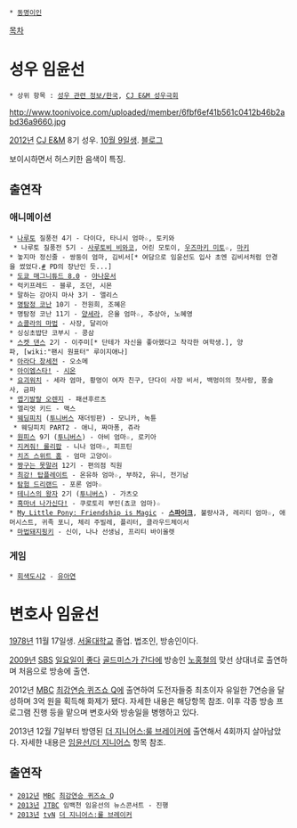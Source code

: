  * [[동명이인]]

[[목차]]

= 성우 임윤선 =
 * 상위 항목 : [[성우 관련 정보/한국]], [[CJ E&M 성우극회]]

http://www.toonivoice.com/uploaded/member/6fbf6ef41b561c0412b46b2abd36a9660.jpg

[[2012년]] [[CJ E&M]] 8기 성우. [[10월 9일]]생. [http://blog.naver.com/bylimda 블로그]

보이시하면서 허스키한 음색이 특징.
== 출연작 ==
=== 애니메이션 ===
 * [[나루토]] 질풍전 4기 - 다이다, 타니시 엄마☆, 토키와
  * 나루토 질풍전 5기 - [[사루토비 비와코]], 어린 모토이, [[우즈마키 미토]]☆, [[마키(나루토)|마키]]
 * 놓지마 정신줄 - 쌍둥이 엄마, 김비서[* 여담으로 임윤선도 입사 초엔 김비서처럼 안경을 썼었다.[http://blog.naver.com/metal109lion/20157983160 #] PD의 장난인 듯...] 
 * [[도쿄 매그니튜드 8.0]] - [[타키가와 크리스텔|아나운서]]
 * 럭키프레드 - 블루, 조던, 시몬
 * 말하는 강아지 마사 3기 - 앨리스
 * [[명탐정 코난]] 10기 - 전원희, 조혜은
 * 명탐정 코난 11기 - [[세라 마스미|양세라]], 은율 엄마☆, 추상아, 노혜영
 * [[쇼콜라의 마법]] - 사장, 달리아
 * 싱싱초밥단 코부시 - 콩삼
 * [[스켓 댄스]] 2기 - 이주미[* 단테가 자신을 좋아했다고 착각한 여학생.], 양파, [wiki:"팬시 원표터" 루이지애나]
 * [[아라다 창세전]] - 오소메
 * [[아이엠스타!]] - [[카미야 시온|시온]]
 * [[요괴워치]] - 세라 엄마, 황멍이 여자 친구, 단다이 사장 비서, 백멍이의 첫사랑, 풍술사, 금파
 * [[엽기발랄 오렌지]] - 패션후르츠
 * 엘리엇 키드 - 맥스
 * [[웨딩피치]] ([[투니버스]] 재더빙판) - 모니카, 녹튠
  * 웨딩피치 PART2 - 애니, 짜마퐁, 쥬라
 * [[원피스(만화)|원피스]] 9기 ([[투니버스]]) - 아비 엄마☆, 로키아
 * [[지켜줘! 롤리팝]] - 니나 엄마☆, 피프틴
 * [[치즈 스위트 홈]] - 엄마 고양이☆
 * [[짱구는 못말려]] 12기 - 편의점 직원
 * [[최강! 탑플레이트]] - 온유하 엄마☆, 부하2, 유니, 전기남
 * [[탐험 드리랜드]] - 포론 엄마☆
 * [[테니스의 왕자]] 2기 ([[투니버스]]) - 가츠오
 * [[흑마녀 나가신다!]] - 쿠로토리 부인(쵸코 엄마)☆
 * [[My Little Pony: Friendship is Magic]] - '''[[스파이크(Friendship is Magic)|스파이크]]''', 불량사과, 레리티 엄마☆, 애머시스트, 귀족 포니, 체리 주빌레, 플리터, 클라우드체이서
 * [[마법돼지핑키]] - 신이, 나나 선생님, 프리티 바이올렛
=== 게임 ===
 * [[회색도시2]] - [[유아연]]

= 변호사 임윤선 =
[[1978년]] 11월 17일생. [[서울대학교]] 졸업. 법조인, 방송인이다.

[[2009년]] [[SBS]] [[일요일이 좋다]] [[골드미스가 간다]]에 방송인 [[노홍철]]의 맞선 상대녀로 출연하며 처음으로 방송에 출연.

2012년 [[문화방송|MBC]] [[최강연승 퀴즈쇼 Q]]에 출연하여 도전자들중 최초이자 유일한 7연승을 달성하며 3억 원을 획득해 화제가 됐다. 자세한 내용은 해당항목 참조. 이후 각종 방송 프로그램 진행 등을 맡으며 변호사와 방송일을 병행하고 있다.

2013년 12월 7일부터 방영된 [[더 지니어스:룰 브레이커]]에 출연해서 4회까지 살아남았다. 자세한 내용은 [[임윤선/더 지니어스]] 항목 참조.

== 출연작 ==
 * [[2012년]] [[문화방송|MBC]] [[최강연승 퀴즈쇼 Q]]
 * [[2013년]] [[JTBC]] 임백천 임윤선의 뉴스콘서트 - 진행
 * [[2013년]] [[tvN]] [[더 지니어스:룰 브레이커]]
